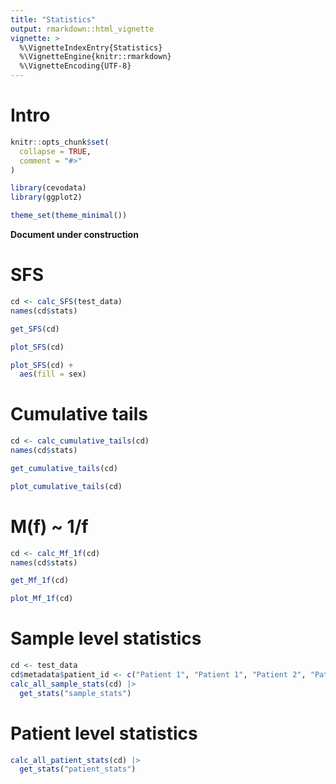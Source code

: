 ```yaml
---
title: "Statistics"
output: rmarkdown::html_vignette
vignette: >
  %\VignetteIndexEntry{Statistics}
  %\VignetteEngine{knitr::rmarkdown}
  %\VignetteEncoding{UTF-8}
---
```


# Intro

```r
knitr::opts_chunk$set(
  collapse = TRUE,
  comment = "#>"
)
```

```r
library(cevodata)
library(ggplot2)

theme_set(theme_minimal())
```

**Document under construction**

# SFS

```r
cd <- calc_SFS(test_data)
names(cd$stats)
```

```r
get_SFS(cd)
```

```r
plot_SFS(cd)
```

```r
plot_SFS(cd) +
  aes(fill = sex)
```

# Cumulative tails

```r
cd <- calc_cumulative_tails(cd)
names(cd$stats)
```

```r
get_cumulative_tails(cd)
```

```r
plot_cumulative_tails(cd)
```


# M(f) ~ 1/f

```r
cd <- calc_Mf_1f(cd)
names(cd$stats)
```

```r
get_Mf_1f(cd)
```

```r
plot_Mf_1f(cd)
```


# Sample level statistics

```r
cd <- test_data
cd$metadata$patient_id <- c("Patient 1", "Patient 1", "Patient 2", "Patient 3")
calc_all_sample_stats(cd) |> 
  get_stats("sample_stats")
```

# Patient level statistics

```r
calc_all_patient_stats(cd) |> 
  get_stats("patient_stats")
```

